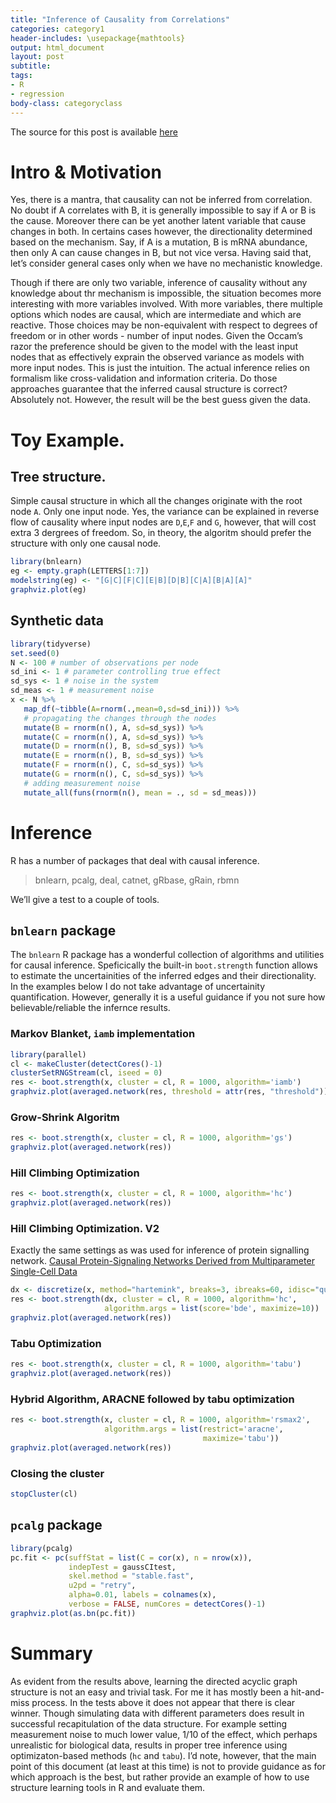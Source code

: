 ```yaml
---
title: "Inference of Causality from Correlations"
categories: category1
header-includes: \usepackage{mathtools}
output: html_document
layout: post
subtitle: 
tags:
- R
- regression
body-class: categoryclass
---
```


The source for this post is available [here](https://github.com/vladpetyuk/vladpetyuk.github.io/blob/master/blog/_R/2018-12-15-inference_of_causality.Rmd)


# Intro & Motivation
Yes, there is a mantra, that causality can not be inferred from correlation. No doubt if A correlates with B, it is generally impossible to say if A or B is the cause. Moreover there can be yet another latent variable that cause changes in both. In certains cases however, the directionality determined based on the mechanism. Say, if A is a mutation, B is mRNA abundance, then only A can cause changes in B, but not vice versa. Having said that, let's consider general cases only when we have no mechanistic knowledge.

Though if there are only two variable, inference of causality without any knowledge about thr mechanism is impossible, the situation becomes more interesting with more variables involved. With more variables, there multiple options which nodes are causal, which are intermediate and which are reactive. Those choices may be non-equivalent with respect to degrees of freedom or in other words - number of input nodes. Given the Occam's razor the preference should be given to the model with the least input nodes that as effectively exprain the observed variance as models with more input nodes. This is just the intuition. The actual inference relies on formalism like cross-validation and information criteria. Do those approaches guarantee that the inferred causal structure is correct? Absolutely not. However, the result will be the best guess given the data.


# Toy Example. 
## Tree structure.
Simple causal structure in which all the changes originate with the root node `A`. Only one input node. Yes, the variance can be explained in reverse flow of causality where input nodes are `D`,`E`,`F` and `G`, however, that will cost extra 3 dergrees of freedom. So, in theory, the algoritm should prefer the structure with only one causal node.
```r
library(bnlearn)
eg <- empty.graph(LETTERS[1:7])
modelstring(eg) <- "[G|C][F|C][E|B][D|B][C|A][B|A][A]"
graphviz.plot(eg)
```

## Synthetic data
```r
library(tidyverse)
set.seed(0)
N <- 100 # number of observations per node
sd_ini <- 1 # parameter controlling true effect
sd_sys <- 1 # noise in the system
sd_meas <- 1 # measurement noise
x <- N %>%
   map_df(~tibble(A=rnorm(.,mean=0,sd=sd_ini))) %>%
   # propagating the changes through the nodes
   mutate(B = rnorm(n(), A, sd=sd_sys)) %>%
   mutate(C = rnorm(n(), A, sd=sd_sys)) %>%
   mutate(D = rnorm(n(), B, sd=sd_sys)) %>%
   mutate(E = rnorm(n(), B, sd=sd_sys)) %>%
   mutate(F = rnorm(n(), C, sd=sd_sys)) %>%
   mutate(G = rnorm(n(), C, sd=sd_sys)) %>%
   # adding measurement noise
   mutate_all(funs(rnorm(n(), mean = ., sd = sd_meas)))
```


# Inference
R has a number of packages that deal with causal inference.

> bnlearn, pcalg, deal, catnet, gRbase, gRain, rbmn

We'll give a test to a couple of tools.


## `bnlearn` package

The `bnlearn` R package has a wonderful collection of algorithms and utilities for causal inference. Speficically the built-in `boot.strength` function allows to estimate the uncertainities of the inferred edges and their directionality. In the examples below I do not take advantage of uncertainity quantification. However, generally it is a useful guidance if you not sure how believable/reliable the infernce results.


### Markov Blanket, `iamb` implementation
```r
library(parallel)
cl <- makeCluster(detectCores()-1)
clusterSetRNGStream(cl, iseed = 0)
res <- boot.strength(x, cluster = cl, R = 1000, algorithm='iamb')
graphviz.plot(averaged.network(res, threshold = attr(res, "threshold")))
```

### Grow-Shrink Algoritm
```r
res <- boot.strength(x, cluster = cl, R = 1000, algorithm='gs')
graphviz.plot(averaged.network(res))
```

### Hill Climbing Optimization
```r
res <- boot.strength(x, cluster = cl, R = 1000, algorithm='hc')
graphviz.plot(averaged.network(res))
```

### Hill Climbing Optimization. V2
Exactly the same settings as was used for inference of protein signalling network. [Causal Protein-Signaling Networks Derived from Multiparameter Single-Cell Data](http://science.sciencemag.org/content/308/5721/523.long)
```r
dx <- discretize(x, method="hartemink", breaks=3, ibreaks=60, idisc="quantile")
res <- boot.strength(dx, cluster = cl, R = 1000, algorithm='hc',
                     algorithm.args = list(score='bde', maximize=10))
graphviz.plot(averaged.network(res))
```

### Tabu Optimization
```r
res <- boot.strength(x, cluster = cl, R = 1000, algorithm='tabu')
graphviz.plot(averaged.network(res))
```

### Hybrid Algorithm, ARACNE followed by tabu optimization
```r
res <- boot.strength(x, cluster = cl, R = 1000, algorithm='rsmax2',
                     algorithm.args = list(restrict='aracne',
                                           maximize='tabu'))
graphviz.plot(averaged.network(res))
```


### Closing the cluster
```r
stopCluster(cl)
```



## `pcalg` package
```r
library(pcalg)
pc.fit <- pc(suffStat = list(C = cor(x), n = nrow(x)),
             indepTest = gaussCItest, 
             skel.method = "stable.fast",
             u2pd = "retry",
             alpha=0.01, labels = colnames(x), 
             verbose = FALSE, numCores = detectCores()-1)
graphviz.plot(as.bn(pc.fit))
```

# Summary
As evident from the results above, learning the directed acyclic graph structure is not an easy and trivial task. For me it has mostly been a hit-and-miss process. In the tests above it does not appear that there is clear winner. Though simulating data with different parameters does result in successful recapitulation of the data structure. For example setting measurement noise to much lower value, 1/10 of the effect, which perhaps unrealistic for biological data, results in proper tree inference using optimizaton-based methods (`hc` and `tabu`). I'd note, however, that the main point of this document (at least at this time) is not to provide guidance as for which approach is the best, but rather provide an example of how to use structure learning tools in R and evaluate them.

